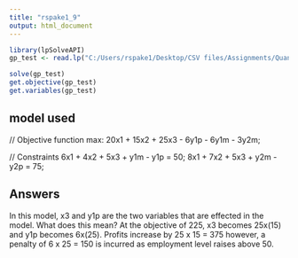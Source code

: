 ---
title: "rspake1_9"
output: html_document
---

```{r setup,}
library(lpSolveAPI)
gp_test <- read.lp("C:/Users/rspake1/Desktop/CSV files/Assignments/Quantitative management modeling/dewright_streamline.lp")

solve(gp_test)
get.objective(gp_test)
get.variables(gp_test)


```

## model used

// Objective function
max: 20x1 + 15x2 + 25x3 - 6y1p - 6y1m - 3y2m;

// Constraints
6x1 + 4x2 + 5x3 + y1m - y1p = 50;
8x1 + 7x2 + 5x3 + y2m - y2p = 75;


## Answers

In this model, x3 and y1p are the two variables that are effected in the model. What does this mean? At the objective of 225, x3 becomes 25x(15) and y1p becomes 6x(25). Profits increase by 25 x 15 = 375 however, a penalty of 6 x 25 = 150 is incurred as employment level raises above 50. 


